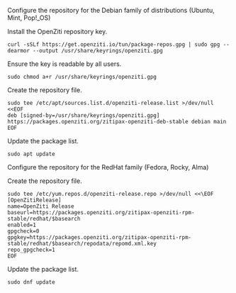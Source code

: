 

<Tabs>

<TabItem value="debian" label="Debian">

Configure the repository for the Debian family of distributions (Ubuntu, Mint, Pop!_OS)

Install the OpenZiti repository key.

```text
curl -sSLf https://get.openziti.io/tun/package-repos.gpg | sudo gpg --dearmor --output /usr/share/keyrings/openziti.gpg
```

Ensure the key is readable by all users.

```text
sudo chmod a+r /usr/share/keyrings/openziti.gpg
```

Create the repository file.

```text
sudo tee /etc/apt/sources.list.d/openziti-release.list >/dev/null <<EOF
deb [signed-by=/usr/share/keyrings/openziti.gpg] https://packages.openziti.org/zitipax-openziti-deb-stable debian main
EOF
```

Update the package list.

```text
sudo apt update
```

</TabItem>

<TabItem value="redhat" label="RedHat">

Configure the repository for the RedHat family (Fedora, Rocky, Alma)

Create the repository file.

```text
sudo tee /etc/yum.repos.d/openziti-release.repo >/dev/null <<\EOF
[OpenZitiRelease]
name=OpenZiti Release
baseurl=https://packages.openziti.org/zitipax-openziti-rpm-stable/redhat/$basearch
enabled=1
gpgcheck=0
gpgkey=https://packages.openziti.org/zitipax-openziti-rpm-stable/redhat/$basearch/repodata/repomd.xml.key
repo_gpgcheck=1
EOF
```

Update the package list.

```text
sudo dnf update
```

</TabItem>

</Tabs>

